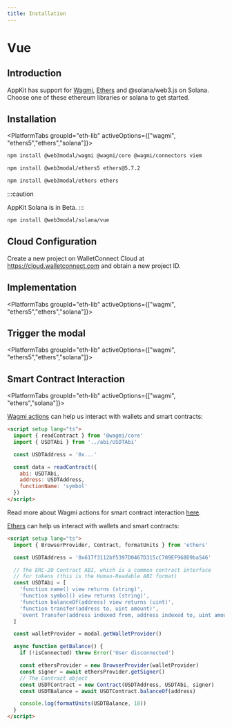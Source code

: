 ```yaml
---
title: Installation
---
```






# Vue

## Introduction

AppKit has support for [Wagmi](https://wagmi.sh/), [Ethers](https://docs.ethers.org/v6/) and @solana/web3.js on Solana. Choose one of these ethereum libraries or solana to get started.

## Installation

<PlatformTabs groupId="eth-lib" activeOptions={["wagmi", "ethers5","ethers","solana"]}>

<PlatformTabItem value="wagmi">

```bash npm2yarn
npm install @web3modal/wagmi @wagmi/core @wagmi/connectors viem
```

</PlatformTabItem>
<PlatformTabItem value="ethers5">

```bash npm2yarn
npm install @web3modal/ethers5 ethers@5.7.2
```

</PlatformTabItem>
<PlatformTabItem value="ethers">

```bash npm2yarn
npm install @web3modal/ethers ethers
```

</PlatformTabItem>
<PlatformTabItem value="solana">
:::caution

AppKit Solana is in Beta.
:::
```bash npm2yarn
npm install @web3modal/solana/vue
```

</PlatformTabItem>
</PlatformTabs>

<CloudBanner />

## Cloud Configuration

Create a new project on WalletConnect Cloud at https://cloud.walletconnect.com and obtain a new project ID.

## Implementation

<PlatformTabs groupId="eth-lib" activeOptions={["wagmi", "ethers5","ethers","solana"]}>
<PlatformTabItem value="wagmi">

<WagmiImplementation />

</PlatformTabItem>
<PlatformTabItem value="ethers5">

<Ethers5Implementation />

</PlatformTabItem>
<PlatformTabItem value="ethers">

<EthersImplementation />

</PlatformTabItem>
<PlatformTabItem value="solana">

<SolanaImplementation />

</PlatformTabItem>
</PlatformTabs>

## Trigger the modal

<PlatformTabs groupId="eth-lib" activeOptions={["wagmi", "ethers5","ethers","solana"]}>
<PlatformTabItem value="wagmi">

<WagmiModal />

</PlatformTabItem>
<PlatformTabItem value="ethers5">

<EthersModal />

</PlatformTabItem>
<PlatformTabItem value="ethers">

<EthersModal />

</PlatformTabItem>
<PlatformTabItem value="solana">
  <SolanaModal />
</PlatformTabItem>
</PlatformTabs>

## Smart Contract Interaction

<PlatformTabs groupId="eth-lib" activeOptions={["wagmi", "ethers","solana"]}>
<PlatformTabItem value="wagmi">

[Wagmi actions](https://wagmi.sh/core/api/actions/readContract) can help us interact with wallets and smart contracts:

```html
<script setup lang="ts">
  import { readContract } from '@wagmi/core'
  import { USDTAbi } from '../abi/USDTAbi'

  const USDTAddress = '0x...'

  const data = readContract({
    abi: USDTAbi,
    address: USDTAddress,
    functionName: 'symbol'
  })
</script>
```

Read more about Wagmi actions for smart contract interaction [here](https://wagmi.sh/core/actions/readContract).

</PlatformTabItem>
<PlatformTabItem value="ethers">

[Ethers](https://docs.ethers.org/v6/) can help us interact with wallets and smart contracts:

```html
<script setup lang="ts">
  import { BrowserProvider, Contract, formatUnits } from 'ethers'

  const USDTAddress = '0x617f3112bf5397D0467D315cC709EF968D9ba546'

  // The ERC-20 Contract ABI, which is a common contract interface
  // for tokens (this is the Human-Readable ABI format)
  const USDTAbi = [
    'function name() view returns (string)',
    'function symbol() view returns (string)',
    'function balanceOf(address) view returns (uint)',
    'function transfer(address to, uint amount)',
    'event Transfer(address indexed from, address indexed to, uint amount)'
  ]

  const walletProvider = modal.getWalletProvider()

  async function getBalance() {
    if (!isConnected) throw Error('User disconnected')

    const ethersProvider = new BrowserProvider(walletProvider)
    const signer = await ethersProvider.getSigner()
    // The Contract object
    const USDTContract = new Contract(USDTAddress, USDTAbi, signer)
    const USDTBalance = await USDTContract.balanceOf(address)

    console.log(formatUnits(USDTBalance, 18))
  }
</script>
```

</PlatformTabItem>

<PlatformTabItem value="solana">
  <SolanaPrograms />
</PlatformTabItem>

</PlatformTabs>
